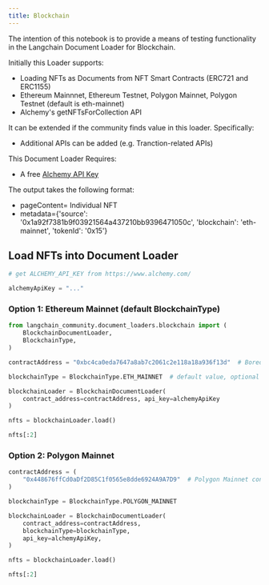 ```yaml
---
title: Blockchain
---
```


The intention of this notebook is to provide a means of testing functionality in the Langchain Document Loader for Blockchain.

Initially this Loader supports:

*   Loading NFTs as Documents from NFT Smart Contracts (ERC721 and ERC1155)
*   Ethereum Mainnnet, Ethereum Testnet, Polygon Mainnet, Polygon Testnet (default is eth-mainnet)
*   Alchemy's getNFTsForCollection API

It can be extended if the community finds value in this loader.  Specifically:

*   Additional APIs can be added (e.g. Tranction-related APIs)

This Document Loader Requires:

*   A free [Alchemy API Key](https://www.alchemy.com/)

The output takes the following format:

- pageContent= Individual NFT
- metadata=\{'source': '0x1a92f7381b9f03921564a437210bb9396471050c', 'blockchain': 'eth-mainnet', 'tokenId': '0x15'\}

## Load NFTs into Document Loader


```python
# get ALCHEMY_API_KEY from https://www.alchemy.com/

alchemyApiKey = "..."
```

### Option 1: Ethereum Mainnet (default BlockchainType)


```python
from langchain_community.document_loaders.blockchain import (
    BlockchainDocumentLoader,
    BlockchainType,
)

contractAddress = "0xbc4ca0eda7647a8ab7c2061c2e118a18a936f13d"  # Bored Ape Yacht Club contract address

blockchainType = BlockchainType.ETH_MAINNET  # default value, optional parameter

blockchainLoader = BlockchainDocumentLoader(
    contract_address=contractAddress, api_key=alchemyApiKey
)

nfts = blockchainLoader.load()

nfts[:2]
```

### Option 2: Polygon Mainnet


```python
contractAddress = (
    "0x448676ffCd0aDf2D85C1f0565e8dde6924A9A7D9"  # Polygon Mainnet contract address
)

blockchainType = BlockchainType.POLYGON_MAINNET

blockchainLoader = BlockchainDocumentLoader(
    contract_address=contractAddress,
    blockchainType=blockchainType,
    api_key=alchemyApiKey,
)

nfts = blockchainLoader.load()

nfts[:2]
```
